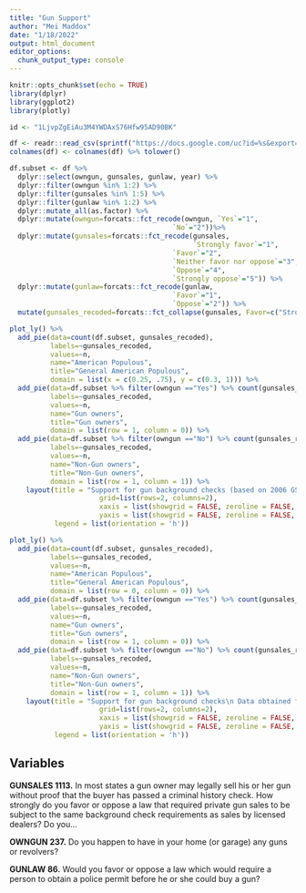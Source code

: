 ```yaml
---
title: "Gun Support"
author: "Mei Maddox"
date: "1/18/2022"
output: html_document
editor_options: 
  chunk_output_type: console
---
```


```r
knitr::opts_chunk$set(echo = TRUE)
library(dplyr)
library(ggplot2)
library(plotly)

id <- "1LjvpZgEiAu3M4YWDAxS76Hfw95AD90BK"

df <- readr::read_csv(sprintf("https://docs.google.com/uc?id=%s&export=download", id)) 
colnames(df) <- colnames(df) %>% tolower()

df.subset <- df %>% 
  dplyr::select(owngun, gunsales, gunlaw, year) %>%
  dplyr::filter(owngun %in% 1:2) %>%
  dplyr::filter(gunsales %in% 1:5) %>%
  dplyr::filter(gunlaw %in% 1:2) %>%
  dplyr::mutate_all(as.factor) %>%
  dplyr::mutate(owngun=forcats::fct_recode(owngun, `Yes`="1", 
                                        `No`="2"))%>%
  dplyr::mutate(gunsales=forcats::fct_recode(gunsales,
                                             `Strongly favor`="1",
                                        `Favor`="2",
                                        `Neither favor nor oppose`="3",
                                        `Oppose`="4",
                                        `Strongly oppose`="5")) %>%
  dplyr::mutate(gunlaw=forcats::fct_recode(gunlaw,
                                        `Favor`="1",
                                        `Oppose`="2")) %>%
  mutate(gunsales_recoded=forcats::fct_collapse(gunsales, Favor=c("Strongly favor","Favor"), Oppose=c("Strongly oppose","Oppose")))
```

```r
plot_ly() %>%
  add_pie(data=count(df.subset, gunsales_recoded), 
          labels=~gunsales_recoded,
          values=~n,
          name="American Populous",
          title="General American Populous",
          domain = list(x = c(0.25, .75), y = c(0.3, 1))) %>%
  add_pie(data=df.subset %>% filter(owngun =="Yes") %>% count(gunsales_recoded), 
          labels=~gunsales_recoded,
          values=~n,
          name="Gun owners",
          title="Gun owners",
          domain = list(row = 1, column = 0)) %>%
  add_pie(data=df.subset %>% filter(owngun =="No") %>% count(gunsales_recoded), 
          labels=~gunsales_recoded,
          values=~n,
          name="Non-Gun owners",
          title="Non-Gun owners",
          domain = list(row = 1, column = 1)) %>%
    layout(title = "Support for gun background checks (based on 2006 GSS data)",
                      grid=list(rows=2, columns=2),
                      xaxis = list(showgrid = FALSE, zeroline = FALSE, showticklabels = FALSE),
                      yaxis = list(showgrid = FALSE, zeroline = FALSE, showticklabels = FALSE),
           legend = list(orientation = 'h'))
```


```r
plot_ly() %>%
  add_pie(data=count(df.subset, gunsales_recoded), 
          labels=~gunsales_recoded,
          values=~n,
          name="American Populous",
          title="General American Populous",
          domain = list(row = 0, column = 0)) %>%
  add_pie(data=df.subset %>% filter(owngun =="Yes") %>% count(gunsales_recoded), 
          labels=~gunsales_recoded,
          values=~n,
          name="Gun owners",
          title="Gun owners",
          domain = list(row = 1, column = 0)) %>%
  add_pie(data=df.subset %>% filter(owngun =="No") %>% count(gunsales_recoded), 
          labels=~gunsales_recoded,
          values=~n,
          name="Non-Gun owners",
          title="Non-Gun owners",
          domain = list(row = 1, column = 1)) %>%
    layout(title = "Support for gun background checks\n Data obtained from the 2006 GSS\n",
                      grid=list(rows=2, columns=2),
                      xaxis = list(showgrid = FALSE, zeroline = FALSE, showticklabels = FALSE),
                      yaxis = list(showgrid = FALSE, zeroline = FALSE, showticklabels = FALSE),
           legend = list(orientation = 'h'))
```

## Variables

**GUNSALES 1113.** In most states a gun owner may legally sell his or her gun without proof that the buyer has passed a criminal history check. How strongly do you favor or oppose a law that required private gun sales to be subject to the same background check 
requirements as sales by licensed dealers? Do you...

**OWNGUN 237.** Do you happen to have in your home (or garage) any guns or 
revolvers?

**GUNLAW 86.** Would you favor or oppose a law which would require a person to obtain a police permit before he or she could buy a gun?
